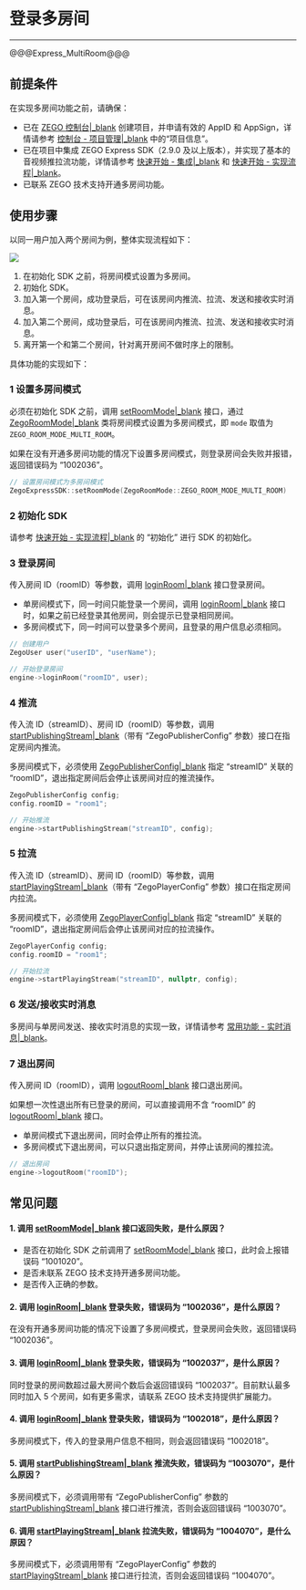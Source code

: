 # 登录多房间

---

@@@Express_MultiRoom@@@


## 前提条件

在实现多房间功能之前，请确保：

- 已在 [ZEGO 控制台\|_blank](https://console.zego.im) 创建项目，并申请有效的 AppID 和 AppSign，详情请参考 [控制台 - 项目管理\|_blank](#12107) 中的“项目信息”。
- 已在项目中集成 ZEGO Express SDK（2.9.0 及以上版本），并实现了基本的音视频推拉流功能，详情请参考 [快速开始 - 集成\|_blank](!ExpressVideoSDK-Integration/SDK_Integration) 和 [快速开始 - 实现流程\|_blank](!ExpressVideoSDK-Integration/Solution_Implementation)。
- 已联系 ZEGO 技术支持开通多房间功能。


## 使用步骤

以同一用户加入两个房间为例，整体实现流程如下：

<img src="/Pics/Common/MultiRoom/MultiRoom_new.png">

1. 在初始化 SDK 之前，将房间模式设置为多房间。
2. 初始化 SDK。
3. 加入第一个房间，成功登录后，可在该房间内推流、拉流、发送和接收实时消息。
4. 加入第二个房间，成功登录后，可在该房间内推流、拉流、发送和接收实时消息。
5. 离开第一个和第二个房间，针对离开房间不做时序上的限制。

具体功能的实现如下：

### 1 设置多房间模式

必须在初始化 SDK 之前，调用 [setRoomMode\|_blank](@setRoomMode) 接口，通过 [ZegoRoomMode\|_blank](@-ZegoRoomMode) 类将房间模式设置为多房间模式，即 `mode` 取值为 `ZEGO_ROOM_MODE_MULTI_ROOM`。

<div class="mk-hint">


如果在没有开通多房间功能的情况下设置多房间模式，则登录房间会失败并报错，返回错误码为 “1002036”。
</div>

```C++
// 设置房间模式为多房间模式
ZegoExpressSDK::setRoomMode(ZegoRoomMode::ZEGO_ROOM_MODE_MULTI_ROOM)
```

### 2 初始化 SDK

请参考 [快速开始 - 实现流程\|_blank](!Integration/Solution_Implementation#CreateEngine) 的 “初始化”  进行 SDK 的初始化。

### 3 登录房间

传入房间 ID（roomID）等参数，调用 [loginRoom\|_blank](@loginRoom) 接口登录房间。

- 单房间模式下，同一时间只能登录一个房间，调用 [loginRoom\|_blank](@loginRoom) 接口时，如果之前已经登录其他房间，则会提示已登录相同房间。
- 多房间模式下，同一时间可以登录多个房间，且登录的用户信息必须相同。

```C++
// 创建用户
ZegoUser user("userID", "userName");

// 开始登录房间
engine->loginRoom("roomID", user);
```

### 4 推流

传入流 ID（streamID）、房间 ID（roomID）等参数，调用 [startPublishingStream\|_blank](@startPublishingStream)（带有 “ZegoPublisherConfig” 参数）接口在指定房间内推流。

<div class="mk-warning">

多房间模式下，必须使用 [ZegoPublisherConfig\|_blank](@-ZegoPublisherConfig) 指定 “streamID” 关联的 “roomID”，退出指定房间后会停止该房间对应的推流操作。
</div>


```C++
ZegoPublisherConfig config;
config.roomID = "room1";

// 开始推流
engine->startPublishingStream("streamID", config);
```


### 5 拉流

传入流 ID（streamID）、房间 ID（roomID）等参数，调用 [startPlayingStream\|_blank](@startPlayingStream)（带有 “ZegoPlayerConfig” 参数）接口在指定房间内拉流。

<div class="mk-warning">


多房间模式下，必须使用 [ZegoPlayerConfig\|_blank](@-ZegoPlayerConfig) 指定 “streamID” 关联的 “roomID”，退出指定房间后会停止该房间对应的拉流操作。
</div>

```C++
ZegoPlayerConfig config;
config.roomID = "room1";

// 开始拉流
engine->startPlayingStream("streamID", nullptr, config);
```


### 6 发送/接收实时消息

多房间与单房间发送、接收实时消息的实现一致，详情请参考 [常用功能 - 实时消息\|_blank](!AdvancedModule/IM)。

### 7 退出房间

传入房间 ID（roomID），调用 [logoutRoom\|_blank](@logoutRoom) 接口退出房间。

<div class="mk-hint">

如果想一次性退出所有已登录的房间，可以直接调用不含 “roomID” 的 [logoutRoom\|_blank](@logoutRoom) 接口。
</div>

- 单房间模式下退出房间，同时会停止所有的推拉流。
- 多房间模式下退出房间，可以只退出指定房间，并停止该房间的推拉流。

```C++
// 退出房间
engine->logoutRoom("roomID");
```


## 常见问题

#### 1. 调用 [setRoomMode\|_blank](@setRoomMode) 接口返回失败，是什么原因？

* 是否在初始化 SDK 之前调用了 [setRoomMode\|_blank](@setRoomMode) 接口，此时会上报错误码 “1001020”。
* 是否未联系 ZEGO 技术支持开通多房间功能。
* 是否传入正确的参数。

#### 2. 调用 [loginRoom\|_blank](@loginRoom) 登录失败，错误码为 “1002036”，是什么原因？

在没有开通多房间功能的情况下设置了多房间模式，登录房间会失败，返回错误码 “1002036”。

#### 3. 调用 [loginRoom\|_blank](@loginRoom) 登录失败，错误码为 “1002037”，是什么原因？

同时登录的房间数超过最大房间个数后会返回错误码 “1002037”。目前默认最多同时加入 5 个房间，如有更多需求，请联系 ZEGO 技术支持提供扩展能力。

#### 4. 调用 [loginRoom\|_blank](@loginRoom) 登录失败，错误码为 “1002018”，是什么原因？
多房间模式下，传入的登录用户信息不相同，则会返回错误码 “1002018”。

#### 5. 调用 [startPublishingStream\|_blank](@startPublishingStream) 推流失败，错误码为 “1003070”，是什么原因？

多房间模式下，必须调用带有 “ZegoPublisherConfig” 参数的 [startPublishingStream\|_blank](@startPublishingStream) 接口进行推流，否则会返回错误码 “1003070”。

#### 6. 调用 [startPlayingStream\|_blank](@startPlayingStream) 拉流失败，错误码为 “1004070”，是什么原因？

多房间模式下，必须调用带有 “ZegoPlayerConfig” 参数的 [startPlayingStream\|_blank](@startPlayingStream) 接口进行拉流，否则会返回错误码 “1004070”。
